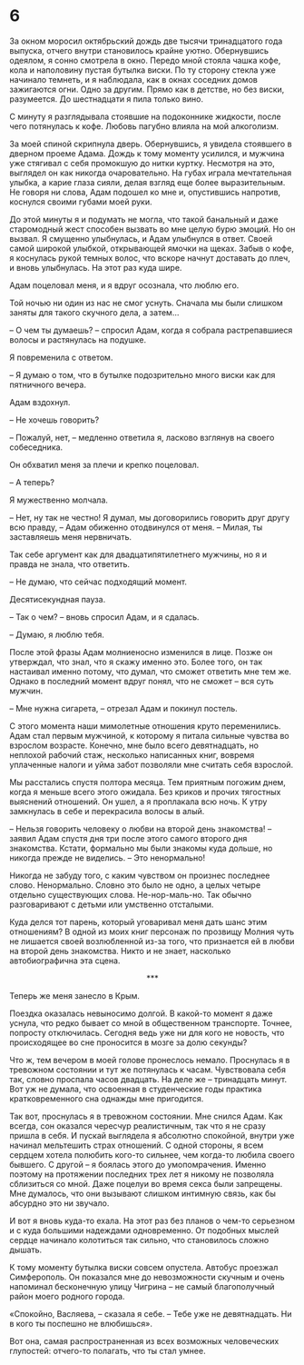 # 6 {-}

За окном моросил октябрьский дождь две тысячи тринадцатого года выпуска, отчего внутри становилось крайне уютно. Обернувшись одеялом, я сонно смотрела в окно. Передо мной стояла чашка кофе, кола и наполовину пустая бутылка виски. По ту сторону стекла уже начинало темнеть, и я наблюдала, как в окнах соседних домов зажигаются огни. Одно за другим. Прямо как в детстве, но без виски, разумеется. До шестнадцати я пила только вино.

С минуту я разглядывала стоявшие на подоконнике жидкости, после чего потянулась к кофе. Любовь пагубно влияла на мой алкоголизм.

За моей спиной скрипнула дверь. Обернувшись, я увидела стоявшего в дверном проеме Адама. Дождь к тому моменту усилился, и мужчина уже стягивал с себя промокшую до нитки куртку. Несмотря на это, выглядел он как никогда очаровательно. На губах играла мечтательная улыбка, а карие глаза сияли, делая взгляд еще более выразительным. Не говоря ни слова, Адам подошел ко мне и, опустившись напротив, коснулся своими губами моей руки.

До этой минуты я и подумать не могла, что такой банальный и даже старомодный жест способен вызвать во мне целую бурю эмоций. Но он вызвал. Я смущенно улыбнулась, и Адам улыбнулся в ответ. Своей самой широкой улыбкой, открывающей ямочки на щеках. Забыв о кофе, я коснулась рукой темных волос, что вскоре начнут доставать до плеч, и вновь улыбнулась. На этот раз куда шире. 

Адам поцеловал меня, и я вдруг осознала, что люблю его.

Той ночью ни один из нас не смог уснуть. Сначала мы были слишком заняты для такого скучного дела, а затем…

– О чем ты думаешь? – спросил Адам, когда я собрала растрепавшиеся волосы и растянулась на подушке.

Я повременила с ответом.

– Я думаю о том, что в бутылке подозрительно много виски как для пятничного вечера.

Адам вздохнул.

– Не хочешь говорить?

– Пожалуй, нет, – медленно ответила я, ласково взглянув на своего собеседника.

Он обхватил меня за плечи и крепко поцеловал.

– А теперь?

Я мужественно молчала. 

– Нет, ну так не честно! Я думал, мы договорились говорить друг другу всю правду, – Адам обиженно отодвинулся от меня. – Милая, ты заставляешь меня нервничать.

Так себе аргумент как для двадцатипятилетнего мужчины, но я и правда не знала, что ответить.

– Не думаю, что сейчас подходящий момент.

Десятисекундная пауза.

– Так о чем? – вновь спросил Адам, и я сдалась.

– Думаю, я люблю тебя.

После этой фразы Адам молниеносно изменился в лице. Позже он утверждал, что знал, что я скажу именно это. Более того, он так настаивал именно потому, что думал, что сможет ответить мне тем же. Однако в последний момент вдруг понял, что не сможет – вся суть мужчин.

– Мне нужна сигарета, – отрезал Адам и покинул постель.

С этого момента наши мимолетные отношения круто переменились. Адам стал первым мужчиной, к которому я питала сильные чувства во взрослом возрасте. Конечно, мне было всего девятнадцать, но неплохой рабочий стаж, несколько написанных книг, вовремя уплаченные налоги и уйма забот позволяли мне считать себя взрослой. 

Мы расстались спустя полтора месяца. Тем приятным погожим днем, когда я меньше всего этого ожидала. Без криков и прочих тягостных выяснений отношений. Он ушел, а я проплакала всю ночь. К утру замкнулась в себе и перекрасила волосы в алый.

– Нельзя говорить человеку о любви на второй день знакомства! – заявил Адам спустя дня три после этого самого второго дня знакомства. Кстати, формально мы были знакомы куда дольше, но никогда прежде не виделись. – Это ненормально!

Никогда не забуду того, с каким чувством он произнес последнее слово. Ненормально. Словно это было не одно, а целых четыре отдельно существующих слова. Не-нор-маль-но. Так обычно разговаривают с детьми или умственно отсталыми.

Куда делся тот парень, который уговаривал меня дать шанс этим отношениям? В одной из моих книг персонаж по прозвищу Молния чуть не лишается своей возлюбленной из-за того, что признается ей в любви на второй день знакомства. Никто и не знает, насколько автобиографична эта сцена. 

<div style="text-align: center;">***</div>

Теперь же меня занесло в Крым.

Поездка оказалась невыносимо долгой. В какой-то момент я даже уснула, что редко бывает со мной в общественном транспорте. Точнее, попросту отключилась. Сегодня ведь уже ни для кого не новость, что происходящее во сне проносится в мозге за долю секунды? 

Что ж, тем вечером в моей голове пронеслось немало. Проснулась я в тревожном состоянии и тут же потянулась к часам. Чувствовала себя так, словно проспала часов двадцать. На деле же – тринадцать минут. Вот уж не думала, что освоенная в студенческие годы практика кратковременного сна однажды мне пригодится.

Так вот, проснулась я в тревожном состоянии. Мне снился Адам. Как всегда, сон оказался чересчур реалистичным, так что я не сразу пришла в себя. И пускай выглядела я абсолютно спокойной, внутри уже начинал мельтешить страх отношений. С одной стороны, я всем сердцем хотела полюбить кого-то сильнее, чем когда-то любила своего бывшего. С другой – я боялась этого до умопомрачения. Именно поэтому на протяжении последних трех лет я никому не позволяла сблизиться со мной. Даже поцелуи во время секса были запрещены. Мне думалось, что они вызывают слишком интимную связь, как бы абсурдно это ни звучало.

И вот я вновь куда-то ехала. На этот раз без планов о чем-то серьезном и с куда большими надеждами одновременно. От подобных мыслей сердце начинало колотиться так сильно, что становилось сложно дышать.

К тому моменту бутылка виски совсем опустела. Автобус проезжал Симферополь. Он показался мне до невозможности скучным и очень напоминал бесконечную улицу Чигрина – не самый благополучный район моего родного города.

«Спокойно, Васляева, – сказала я себе. – Тебе уже не девятнадцать. Ни в кого ты поспешно не влюбишься».

Вот она, самая распространенная из всех возможных человеческих глупостей: отчего-то полагать, что ты стал умнее.


